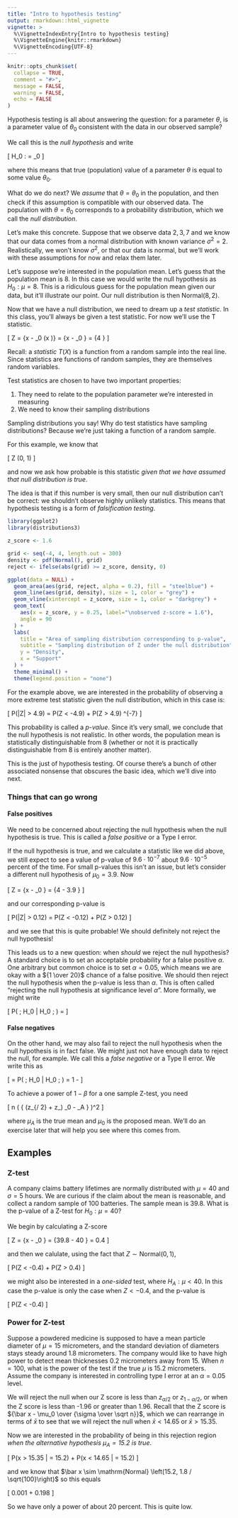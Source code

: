 ```yaml
---
title: "Intro to hypothesis testing"
output: rmarkdown::html_vignette
vignette: >
  %\VignetteIndexEntry{Intro to hypothesis testing}
  %\VignetteEngine{knitr::rmarkdown}
  %\VignetteEncoding{UTF-8}
---
```


```r
knitr::opts_chunk$set(
  collapse = TRUE,
  comment = "#>",
  message = FALSE,
  warning = FALSE,
  echo = FALSE
)
```

Hypothesis testing is all about answering the question: for a parameter $\theta$, is a parameter value of $\theta_0$ consistent with the data in our observed sample?  

We call this is the *null hypothesis* and write

\[
  H_0 : \theta = \theta_0
\]

where this means that true (population) value of a parameter $\theta$ is equal to some value $\theta_0$.

What do we do next? We *assume* that $\theta = \theta_0$ in the population, and then check  if this assumption is compatible with our observed data. The population with $\theta = \theta_0$ corresponds to a probability distribution, which we call the *null distribution*. 

Let's make this concrete. Suppose that we observe data $2, 3, 7$ and we know that our data comes from a normal distribution with known variance $\sigma^2 = 2$. Realistically, we won't know $\sigma^2$, or that our data is normal, but we'll work with these assumptions for now and relax them later.

Let's suppose we're interested in the population mean. Let's guess that the population mean is 8. In this case we would write the null hypothesis as $H_0 : \mu = 8$. This is a ridiculous guess for the population mean given our data, but it'll illustrate our point. Our null distribution is then $\mathrm{Normal}(8, 2)$.

Now that we have a null distribution, we need to dream up a *test statistic*. In this class, you'll always be given a test statistic. For now we'll use the T statistic.

\[
  Z = {\bar x - \mu_0 \over \mathrm{se}\left(\bar x \right)}
    = {\bar x - \mu_0 \over {\sigma \over \sqrt n}}
    = {4 \over \sqrt \frac 23}
    \approx 4.9
\]

Recall: a *statistic* $T(X)$ is a function from a random sample into the real line. Since statistics are functions of random samples, they are themselves random variables.

Test statistics are chosen to have two important properties:

1. They need to relate to the population parameter we're interested in measuring
2. We need to know their sampling distributions

Sampling distributions you say! Why do test statistics have sampling distributions? Because we're just taking a function of a random sample.

For this example, we know that 

\[
  Z \sim \mathrm{Normal}(0, 1)
\]

and now we ask how probable is this statistic *given that we have assumed that null distribution is true*. 

The idea is that if this number is very small, then our null distribution can't be correct: we shouldn't observe highly unlikely statistics. This means that hypothesis testing is a form of *falsification testing*.

```r
library(ggplot2)
library(distributions3)

z_score <- 1.6

grid <- seq(-4, 4, length.out = 300)
density <- pdf(Normal(), grid)
reject <- ifelse(abs(grid) >= z_score, density, 0)

ggplot(data = NULL) +
  geom_area(aes(grid, reject, alpha = 0.2), fill = "steelblue") +
  geom_line(aes(grid, density), size = 1, color = "grey") +
  geom_vline(xintercept = z_score, size = 1, color = "darkgrey") +
  geom_text(
    aes(x = z_score, y = 0.25, label="\nobserved z-score = 1.6"),
    angle = 90
  ) +
  labs(
    title = "Area of sampling distribution corresponding to p-value",
    subtitle = "Sampling distribution of Z under the null distribution",
    y = "Density",
    x = "Support"
  ) +
  theme_minimal() +
  theme(legend.position = "none")
```

For the example above, we are interested in the probability of observing a more extreme test statistic given the null distribution, which in this case is:

\[
  P(|Z| > 4.9) = P(Z < -4.9) + P(Z > 4.9) 
               \approx 9.6 \cdot 10^{-7}
\]

This probability is called a *p-value*. Since it's very small, we conclude that the null hypothesis is not realistic. In other words, the population mean is statistically distinguishable from 8 (whether or not it is practically distinguishable from 8 is entirely another matter).

This is the just of hypothesis testing. Of course there's a bunch of other associated nonsense that obscures the basic idea, which we'll dive into next.

### Things that can go wrong

#### False positives

We need to be concerned about rejecting the null hypothesis when the null hypothesis is true. This is called a *false positive* or a Type I error.

If the null hypothesis is true, and we calculate a statistic like we did above, we still expect to see a value of p-value of $9.6 \cdot 10^{-7}$ about $9.6 \cdot 10^{-5}$ percent of the time. For small p-values this isn't an issue, but let's consider a different null hypothesis of $\mu_0 = 3.9$. Now

\[
  Z = {\bar x - \mu_0 \over {\sigma \over \sqrt n}}
    = {4 - 3.9 \over \sqrt \frac 23}
    \approx 0.12
\]

and our corresponding p-value is 

\[
  P(|Z| > 0.12) = P(Z < -0.12) + P(Z > 0.12)
                \approx 0.9
\]

and we see that this is quite probable! We should definitely not reject the null hypothesis!

This leads us to a new question: when *should* we reject the null hypothesis? A standard choice is to set an acceptable probability for a false positive $\alpha$. One arbitrary but common choice is to set $\alpha = 0.05$, which means we are okay with a ${1 \over 20}$ chance of a false positive. We should then reject the null hypothesis when the p-value is less than $\alpha$. This is often called "rejecting the null hypothesis at significance level $\alpha$". More formally, we might write

\[
  P(\text{reject} \; H_0 | H_0 \; \text{true}) = \alpha
\]

#### False negatives

On the other hand, we may also fail to reject the null hypothesis when the null hypothesis is in fact false. We might just not have enough data to reject the null, for example. We call this a *false negative* or a Type II error. We write this as


\[
  \text{Power} = P(\text{fail to reject} \; H_0 | H_0 \; \text{false})
               = 1 - \beta
\]

To achieve a power of $1 - \beta$ for a one sample Z-test, you need

\[
  n \approx \left(
    {
      \sigma \cdot (z_{\alpha / 2} + z_\beta) \over
      \mu_0 - \mu_A
    }
  \right)^2
\]

where $\mu_A$ is the true mean and $\mu_0$ is the proposed mean. We'll do an exercise later that will help you see where this comes from.

## Examples

### Z-test

A company claims battery lifetimes are normally distributed with $\mu = 40$ and $\sigma = 5$ hours. We are curious if the claim about the mean is reasonable, and collect a random sample of 100 batteries. The sample mean is 39.8. What is the p-value of a Z-test for $H_0 : \mu = 40$?

We begin by calculating a Z-score

\[
  Z = {\bar x - \mu_0 \over {\sigma \over \sqrt n}}
    = {39.8 - 40 \over {5 \over \sqrt 100}}
    = 0.4
\]

and then we calulate, using the fact that $Z \sim \mathrm{Normal}(0, 1)$,

\[
  P(Z < -0.4) + P(Z > 0.4) \approx 0.69
\]

we might also be interested in a *one-sided* test, where $H_A : \mu < 40$. In this case the p-value is only the case when $Z < -0.4$, and the p-value is

\[
  P(Z < -0.4) \approx 0.34
\]

### Power for Z-test

Suppose a powdered medicine is supposed to have a mean particle diameter of $\mu = 15$ micrometers, and the standard deviation of diameters stays steady around 1.8 micrometers. The company would like to have high power to detect mean thicknesses 0.2 micrometers away from 15. When $n = 100$, what is the power of the test if the true $\mu$ is 15.2 micrometers. Assume the company is interested in controlling type I error at an $\alpha = 0.05$ level.

We will reject the null when our Z score is less than $z_{\alpha / 2}$ or $z_{1 - \alpha / 2}$, or when the Z score is less than -1.96 or greater than 1.96. Recall that the Z score is ${\bar x - \mu_0 \over {\sigma \over \sqrt n}}$, which we can rearrange in terms of $\bar x$ to see that we will reject the null when $\bar x < 14.65$ or $\bar x > 15.35$.

Now we are interested in the probability of being in this rejection region *when the alternative hypothesis $\mu_A = 15.2$ is true*.

<!-- this is magical why are we interested in this -->

\[
  P(\bar x > 15.35 | \mu = 15.2) + P(\bar x < 14.65 | \mu = 15.2)
\]

and we know that $\bar x \sim \mathrm{Normal} \left(15.2, 1.8 / \sqrt{100}\right)$ so this equals

\[
  0.001 + 0.198 \approx 0.199
\]

So we have only a power of about 20 percent. This is quite low.


